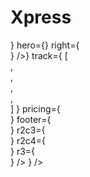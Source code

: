 

<Meta title="Templates/XpressHome" component={XpressHome} />

# Xpress

<ArgsTable of={ShopLogin} />

<Canvas>
    <Story name='Basic'>
        <XpressHome 
            header={<div class='box' />}
            hero={<Hero
                    left={<div class='box' />}
                    right={<div class='box' />}
                />}
            track={
                [
                    <div>
                        <div class='box' />
                        <div class='box' />
                    </div>,
                    <div class='box' />,
                    <div class='box' />,
                    <div class='box' />,
                    <div class='box' />
                ]
            }
            pricing={<div class="box" />}
            footer={
                <Footer
                    r1c2={<div class='box' />}
                    r2c3={<div class='box' />}
                    r2c4={<div class='box' />}
                    r3={<div class='box' />}
                />
            }
         />
    </Story>
</Canvas>